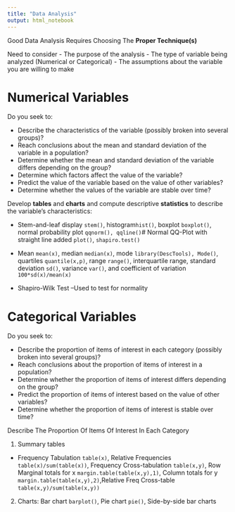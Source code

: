 ```yaml
---
title: "Data Analysis"
output: html_notebook
---
```


Good Data Analysis Requires Choosing The **Proper Technique(s)**

Need to consider
- The purpose of the analysis
- The type of variable being analyzed (Numerical or Categorical)
- The assumptions about the variable you are willing to make


# Numerical Variables
Do you seek to:

- Describe the characteristics of the variable (possibly broken into several groups)?
- Reach conclusions about the mean and standard deviation of the variable in a population?
- Determine whether the mean and standard deviation of the variable differs depending on the group?
- Determine which factors affect the value of the variable?
- Predict the value of the variable based on the value of other variables?
- Determine whether the values of the variable are stable over time?

Develop **tables** and **charts** and compute descriptive **statistics** to describe the variable's characteristics:

- Stem-and-leaf display `stem()`, histogram`hist()`, boxplot `boxplot()`, normal probability plot `qqnorm(), qqline()`# Normal QQ-Plot with straight line added
`plot()`, `shapiro.test() `

- Mean `mean(x)`, median `median(x)`, mode `library(DescTools), Mode()`, quartiles `quantile(x,p)`, range `range()`, interquartile range, standard deviation `sd()`, variance `var()`, and coefficient of variation `100*sd(x)/mean(x)`

- Shapiro-Wilk Test –Used to test for normality

# Categorical Variables
Do you seek to:

- Describe the proportion of items of interest in each category (possibly broken into several groups)?
- Reach conclusions about the proportion of items of interest in a population?
- Determine whether the proportion of items of interest differs depending on the group?
- Predict the proportion of items of interest based on the value of other variables?
- Determine whether the proportion of items of interest is stable over time?

Describe The Proportion Of Items Of Interest In Each Category

1. Summary tables
- Frequency Tabulation `table(x)`, Relative Frequencies `table(x)/sum(table(x))`, Frequency Cross-tabulation `table(x,y)`, Row Marginal totals for x  `margin.table(table(x,y),1)`, Column totals for y `margin.table(table(x,y),2)`,Relative Freq Cross-table `table(x,y)/sum(table(x,y))`
2. Charts: Bar chart `barplot()`, Pie chart `pie()`, Side-by-side bar charts

